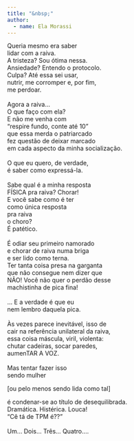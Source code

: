 ```yaml
---
title: "&nbsp;"
author: 
  - name: Ela Morassi
---
```


| Queria mesmo era saber
| lidar com a raiva.
| A tristeza? Sou ótima nessa.
| Ansiedade? Entendo o protocolo.
| Culpa? Até essa sei usar,
| nutrir, me corromper e, por fim,
| me perdoar.
| 
| Agora a raiva…
| O que faço com ela?
| E não me venha com 
| “respire fundo, conte até 10”
| que essa merda o patriarcado
| fez questão de deixar marcado
| em cada aspecto da minha socialização.
| 
| O que eu quero, de verdade,
| é saber como expressá-la.
| 
| Sabe qual é a minha resposta
| FÍSICA pra raiva? Chorar!
| E você sabe como é ter
| como única resposta 
| pra raiva
| o choro?
| É patético.
| 
| É odiar seu primeiro namorado
| e chorar de raiva numa briga
| e ser lido como terna.
| Ter tanta coisa presa na garganta
| que não consegue nem dizer que
| NÃO! Você não quer o perdão desse 
| machistinha de pica fina!
| 
| … E a verdade é que eu 
| nem lembro daquela pica.
| 
| Às vezes parece inevitável, isso de
| cair na referência unilateral da raiva, 
| essa coisa máscula, viril, violenta:
| chutar cadeiras, socar paredes,
| aumenTAR A VOZ.
| 
| Mas tentar fazer isso 
| sendo mulher 
<p style="text-align: left">
| [ou pelo menos sendo lida como tal]
</p>
| é condenar-se ao título de desequilibrada.
| Dramática. Histérica. Louca!
| “Cê tá de TPM é??”
| 
| Um… Dois… Três… Quatro….


<a href="https://instagram.com/elamesma.eu"><i class="bi bi-instagram"></i></a>
